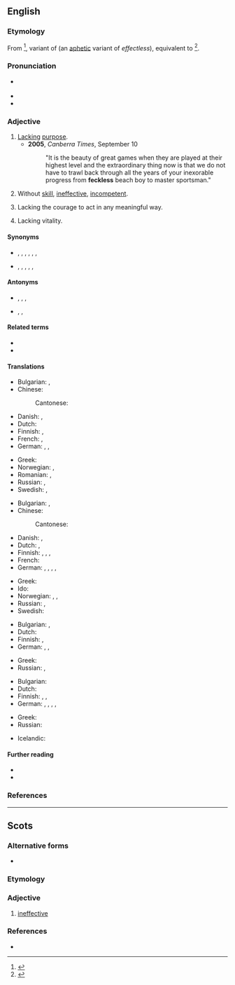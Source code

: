 ==English==
{{was wotd|2008|April|15}}

===Etymology===
From {{bor|en|sco|feckless}}<ref>{{pedia|Feck#Scots_and_Late_Middle_English}}</ref>, variant of {{cog|sco|fectless|t=ineffectual}} (an [[aphetic]] variant of ''effectless''), equivalent to {{af|en|effect|-less}}<ref>{{R:Etymonline}}</ref>.

===Pronunciation===
* {{a|RP|GA}} {{IPA|en|/ˈfɛkləs/|/ˈfɛklɪs/}}
* {{audio|en|en-us-feckless.ogg|Audio (US)}}
* {{audio|en|en-au-feckless.ogg|Audio (AU)}}

===Adjective===
{{en-adj}}

# [[lack|Lack]]ing [[purpose]].
#* '''2005''', ''Canberra Times'', September 10
#*: "It is the beauty of great games when they are played at their highest level and the extraordinary thing now is that we do not have to trawl back through all the years of your inexorable progress from '''feckless''' beach boy to master sportsman."
# Without [[skill]], [[ineffective]], [[incompetent]].
# {{lb|en|UK}} Lacking the courage to act in any meaningful way.
# {{lb|en|British|archaic}} Lacking vitality.

====Synonyms====
* {{sense|weak, ineffective}} {{l|en|futile}}, {{l|en|hopeless}}, {{l|en|ineffective}}, {{l|en|ineffectual}}, {{l|en|feeble}}, {{l|en|meaningless}}, {{l|en|useless}}
* {{sense|worthless, irresponsible}} {{l|en|unpurposed}}, {{l|en|worthless}}, {{l|en|aimless}}, {{l|en|careless}}, {{l|en|reckless}}, {{l|en|irresponsible}}

====Antonyms====
* {{sense|weak, ineffective}} {{l|en|effective}}, {{l|en|efficient}}, {{l|en|meaningful}}, {{l|en|useful}}
* {{sense|worthless, irresponsible}} {{l|en|purposeful}}, {{l|en|careful}}, {{l|en|responsible}}

====Related terms====
* {{l|en|fecklessly}}
* {{l|en|fecklessness}}

====Translations====
{{trans-top|lacking purpose}}
* Bulgarian: {{t+|bg|безцелен|sc=Cyrl}}, {{t+|bg|напразен|sc=Cyrl}}
* Chinese:
*: Cantonese: {{t|yue|廢|tr=fai3 ge3|alt=廢嘅}}
* Danish: {{t+|da|hjælpeløs}}, {{t|da|initiativløs}}
* Dutch: {{t+|nl|doelloos}}
* Finnish: {{t|fi|päämäärätön}}, {{t+|fi|joutavanpäiväinen}}
* French: {{t+|fr|irréfléchi}}, {{t+|fr|irresponsable}}
* German: {{t+|de|nichtsnutzig}}, {{t+|de|nutzlos}}, {{t+|de|ziellos}}
{{trans-mid}}
* Greek: {{t+|el|άσκοπος}}
* Norwegian: {{t|no|hjelpeløs}}, {{t|no|initiativløs}}
* Romanian: {{t+|ro|ineficient}}, {{t+|ro|inutil}}
* Russian: {{t+|ru|бесце́льный}}, {{t+|ru|напра́сный}}
* Swedish: {{t+|sv|hjälplös}}, {{t+|sv|rådlös}}
{{trans-bottom}}

{{trans-top|without skill, ineffective}}
* Bulgarian: {{t+|bg|вял|sc=Cyrl}}, {{t+|bg|безполезен|sc=Cyrl}}
* Chinese:
*: Cantonese: {{t|yue|出息|tr=mou5 ceot1 sik1 ge3|alt=冇出息嘅}}
* Danish: {{t+|da|hjælpeløs}}, {{t|da|uduelig}}
* Dutch: {{t+|nl|inefficiënt}}, {{t+|nl|onhandig}}
* Finnish: {{t|fi|aikaansaamaton}}, {{t+|fi|saamaton}}, {{t+|fi|avuton}}, {{t+|fi|pystymätön}}
* French: {{t+|fr|incapable}}
* German: {{t+|de|unfähig}}, {{t+|de|untauglich}}, {{t+|de|wirkungslos}}, {{t+|de|ineffizient}}, {{t+|de|ineffektiv}}
{{trans-mid}}
* Greek: {{t+|el|ανίκανος}}
* Ido: {{t+|io|nekapabla}}
* Norwegian: {{t|no|hjelpeløs}}, {{t|no|udugelig}}, {{t|no|ubehjelpelig}}
* Russian: {{t+|ru|бесполе́зный}}, {{t+|ru|вя́лый}}
* Swedish: {{t+|sv|oduglig}}
{{trans-bottom}}

{{trans-top|lacking vitality}}
* Bulgarian: {{t+|bg|вял|sc=Cyrl}}, {{t+|bg|слаб|sc=Cyrl}}
* Dutch: {{t+|nl|futloos}}
* Finnish: {{t+|fi|saamaton}}, {{t|fi|heikkotahtoinen}}
* German: {{t+|de|kraftlos}}, {{t+|de|schlapp}}, {{t+|de|lahmarschig}}
{{trans-mid}}
* Greek: {{t+|el|ασθενής}}
* Russian: {{t+|ru|вя́лый}}, {{t+|ru|сла́бый}}
{{trans-bottom}}

{{trans-top|lacking the courage to act in any meaningful way}}
* Bulgarian: {{t+|bg|безпомощен|sc=Cyrl}}
* Dutch: {{t+|nl|lamlendig}}
* Finnish: {{t+|fi|neuvoton}}, {{t+|fi|saamaton}}, {{t|fi|tahdoton}}
* German: {{t+|de|schwach}}, {{t+|de|mutlos}}, {{t+|de|schlaff}}, {{t+|de|matt}}, {{t+|de|unmotiviert}}
{{trans-mid}}
* Greek: {{t+|el|άβουλος}}
* Russian: {{t+|ru|беспо́мощный}}
{{trans-bottom}}

{{checktrans-top}}
* Icelandic: {{t+check|is|tilgangslaus}}
{{trans-mid}}
{{trans-bottom}}

====Further reading====
* {{R:Webster 1913}}
* {{R:Century 1911}}

===References===
<references />
{{C|en|Personality}}

----

==Scots==

===Alternative forms===
* {{alter|sco|fectless}} {{q|obsolete}}

===Etymology===
{{suffix|sco|feck|less|t1=value}}

===Adjective===
{{sco-adj|-}}

# [[ineffective]]

===References===
* {{R:DSL}}